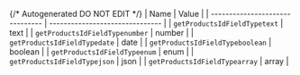 {/* Autogenerated DO NOT EDIT  */}
| Name                            | Value                           |
| ------------------------------- | ------------------------------- |
| `getProductsIdFieldTypetext`    | text                            |
| `getProductsIdFieldTypenumber`  | number                          |
| `getProductsIdFieldTypedate`    | date                            |
| `getProductsIdFieldTypeboolean` | boolean                         |
| `getProductsIdFieldTypeenum`    | enum                            |
| `getProductsIdFieldTypejson`    | json                            |
| `getProductsIdFieldTypearray`   | array                           |